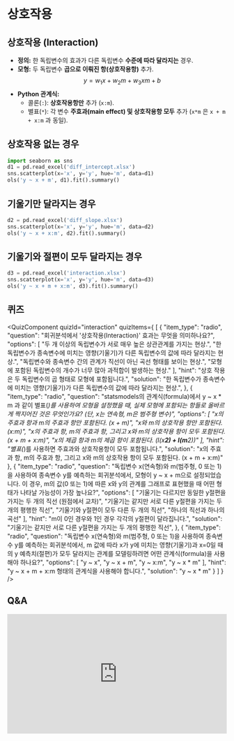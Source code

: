 # 상호작용
## 상호작용 (Interaction)

*   **정의:** 한 독립변수의 효과가 다른 독립변수 **수준에 따라 달라지는** 경우.
*   **모형:** 두 독립변수 **곱으로 이뤄진 항(상호작용항)** 추가.
    $$ y = w_1 x + w_2 m + w_3 xm + b $$
*   **Python 관계식:**
    *   콜론(`:`): **상호작용항만** 추가 (`x:m`).
    *   별표(`*`): 각 변수 **주효과(main effect) 및 상호작용항 모두** 추가 (`x*m` 은 `x + m + x:m` 과 동일).

## 상호작용 없는 경우

```python
import seaborn as sns
d1 = pd.read_excel('diff_intercept.xlsx')
sns.scatterplot(x='x', y='y', hue='m', data=d1)
ols('y ~ x + m', d1).fit().summary()
```
## 기울기만 달라지는 경우

```python
d2 = pd.read_excel('diff_slope.xlsx')
sns.scatterplot(x='x', y='y', hue='m', data=d2)
ols('y ~ x + x:m', d2).fit().summary()
```

## 기울기와 절편이 모두 달라지는 경우

```python
d3 = pd.read_excel('interaction.xlsx')
sns.scatterplot(x='x', y='y', hue='m', data=d3)
ols('y ~ x + m + x:m', d3).fit().summary()
```


## 퀴즈


<QuizComponent quizId="interaction" quizItems={
[
    {
        "item_type": "radio",
        "question": "회귀분석에서 '상호작용(Interaction)' 효과는 무엇을 의미하나요?",
        "options": [
            "두 개 이상의 독립변수가 서로 매우 높은 상관관계를 가지는 현상.",
            "한 독립변수가 종속변수에 미치는 영향(기울기)가 다른 독립변수의 값에 따라 달라지는 현상.",
            "독립변수와 종속변수 간의 관계가 직선이 아닌 곡선 형태를 보이는 현상.",
            "모형에 포함된 독립변수의 개수가 너무 많아 과적합이 발생하는 현상."
        ],
        "hint": "상호 작용은 두 독립변수의 곱 형태로 모형에 포함됩니다.",
        "solution": "한 독립변수가 종속변수에 미치는 영향(기울기)가 다른 독립변수의 값에 따라 달라지는 현상.",
    },
    {
        "item_type": "radio",
        "question": "statsmodels의 관계식(formula)에서 y ~ x * m 과 같이 별표(*)를 사용하여 모형을 설정했을 때, 실제 모형에 포함되는 항들로 올바르게 짝지어진 것은 무엇인가요? (단, x는 연속형, m은 범주형 변수)",
        "options": [
            "x의 주효과 항과 m의 주효과 항만 포함된다. (x + m)",
            "x와 m의 상호작용 항만 포함된다. (x:m)",
            "x의 주효과 항, m의 주효과 항, 그리고 x와 m의 상호작용 항이 모두 포함된다. (x + m + x:m)",
            "x의 제곱 항과 m의 제곱 항이 포함된다. (I(x**2) + I(m**2))"
        ],
        "hint": "별표(*)를 사용하면 주효과와 상호작용항이 모두 포함됩니다.",
        "solution": "x의 주효과 항, m의 주효과 항, 그리고 x와 m의 상호작용 항이 모두 포함된다. (x + m + x:m)"
    },
    {
        "item_type": "radio",
        "question": "독립변수 x(연속형)와 m(범주형, 0 또는 1)을 사용하여 종속변수 y를 예측하는 회귀분석에서, 모형이 y ~ x + m으로 설정되었습니다. 이 경우, m의 값(0 또는 1)에 따른 x와 y의 관계를 그래프로 표현했을 때 어떤 형태가 나타날 가능성이 가장 높나요?",
        "options": [
            "기울기는 다르지만 동일한 y절편을 가지는 두 개의 직선 (원점에서 교차)",
            "기울기는 같지만 서로 다른 y절편을 가지는 두 개의 평행한 직선",
            "기울기와 y절편이 모두 다른 두 개의 직선",
            "하나의 직선과 하나의 곡선"
        ],
        "hint": "m이 0인 경우와 1인 경우 각각의 y절편이 달라집니다.",
        "solution": "기울기는 같지만 서로 다른 y절편을 가지는 두 개의 평행한 직선",
    },
    {
        "item_type": "radio",
        "question": "독립변수 x(연속형)와 m(범주형, 0 또는 1)을 사용하여 종속변수 y를 예측하는 회귀분석에서, m 값에 따라 x가 y에 미치는 영향(기울기)과 x=0일 때의 y 예측치(절편)가 모두 달라지는 관계를 모델링하려면 어떤 관계식(formula)을 사용해야 하나요?",
        "options": [
            "y ~ x",
            "y ~ x + m",
            "y ~ x:m",
            "y ~ x * m"
        ],
        "hint": "y ~ x + m + x:m 형태의 관계식을 사용해야 합니다.",
        "solution": "y ~ x * m"
    }
]
} />

## Q&A
<iframe src="https://tally.so/embed/wbOOKg?alignLeft=1&hideTitle=1&transparentBackground=1&dynamicHeight=0" loading="lazy" width="100%" height="274" frameborder="0" marginheight="0" marginwidth="0" title="Q&A"></iframe>